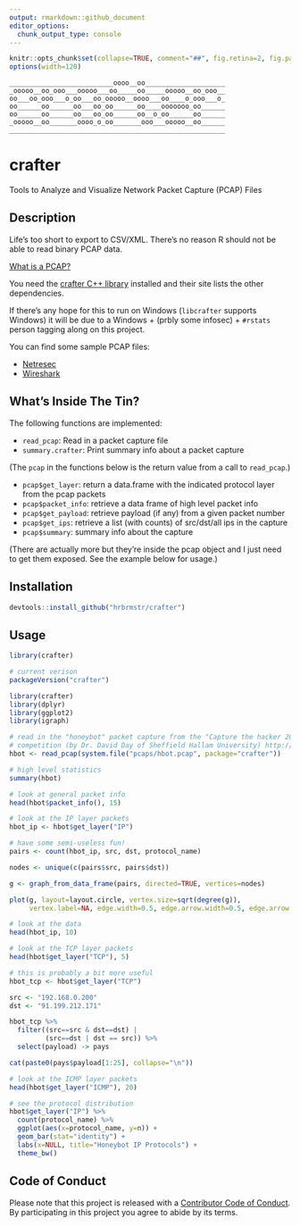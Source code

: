 ```yaml
---
output: rmarkdown::github_document
editor_options: 
  chunk_output_type: console
---
```


<!-- README.md is generated from README.Rmd. Please edit that file -->

```r
knitr::opts_chunk$set(collapse=TRUE, comment="##", fig.retina=2, fig.path = "README_figs/README-")
options(width=120)
```

    __________________________oooo__oo____________________
    _ooooo__oo_ooo___ooooo___oo_____oo_____ooooo__oo_ooo__
    oo___oo_ooo___o_oo___oo_ooooo__oooo___oo____o_ooo___o_
    oo______oo______oo___oo_oo______oo____ooooooo_oo______
    oo______oo______oo___oo_oo______oo__o_oo______oo______
    _ooooo__oo_______oooo_o_oo_______ooo___ooooo__oo______
    ______________________________________________________
  
# crafter

Tools to Analyze and Visualize Network Packet Capture (PCAP) Files

## Description

Life's too short to export to CSV/XML. There's no reason R should not be able to read binary PCAP data.

[What is a PCAP?](https://en.wikipedia.org/wiki/Pcap)

You need the [crafter C++ library](https://github.com/pellegre/libcrafter) installed and their site lists the other dependencies.

If there's any hope for this to run on Windows (`libcrafter` supports Windows) it will be due to a Windows + (prbly some infosec) + `#rstats` person tagging along on this project.

You can find some sample PCAP files:

- [Netresec](http://www.netresec.com/?page=PcapFiles)
- [Wireshark](https://wiki.wireshark.org/SampleCaptures)

## What's Inside The Tin?

The following functions are implemented:

- `read_pcap`:	Read in a packet capture file
- `summary.crafter`:	Print summary info about a packet capture

(The `pcap` in the functions below is the return value from a call to `read_pcap`.)

- `pcap$get_layer`: return a data.frame with the indicated protocol layer from the pcap packets
- `pcap$packet_info`: retrieve a data frame of high level packet info
- `pcap$get_payload`: retrieve payload (if any) from a given packet number
- `pcap$get_ips`: retrieve a list (with counts) of src/dst/all ips in the capture
- `pcap$summary`: summary info about the capture

(There are actually more but they're inside the pcap object and I just need to get them exposed. See the example below for usage.)

## Installation

```r
devtools::install_github("hrbrmstr/crafter")
```

## Usage

```r
library(crafter)

# current verison
packageVersion("crafter")

library(crafter)
library(dplyr)
library(ggplot2)
library(igraph)

# read in the "honeybot" packet capture from the "Capture the hacker 2013"
# competition (by Dr. David Day of Sheffield Hallam University) http://www.snaketrap.co.uk/
hbot <- read_pcap(system.file("pcaps/hbot.pcap", package="crafter"))

# high level statistics
summary(hbot)

# look at general packet info
head(hbot$packet_info(), 15)

# look at the IP layer packets
hbot_ip <- hbot$get_layer("IP")

# have some semi-useless fun!
pairs <- count(hbot_ip, src, dst, protocol_name)

nodes <- unique(c(pairs$src, pairs$dst))

g <- graph_from_data_frame(pairs, directed=TRUE, vertices=nodes)
```

```r
plot(g, layout=layout.circle, vertex.size=sqrt(degree(g)), 
     vertex.label=NA, edge.width=0.5, edge.arrow.width=0.5, edge.arrow.size=0.5)
```

```r
# look at the data
head(hbot_ip, 10)

# look at the TCP layer packets
head(hbot$get_layer("TCP"), 5)

# this is probably a bit more useful
hbot_tcp <- hbot$get_layer("TCP")

src <- "192.168.0.200"
dst <- "91.199.212.171"

hbot_tcp %>% 
  filter((src==src & dst==dst) |
         (src==dst | dst == src)) %>% 
  select(payload) -> pays

cat(paste0(pays$payload[1:25], collapse="\n"))

# look at the ICMP layer packets
head(hbot$get_layer("ICMP"), 20)

# see the protocol distribution
hbot$get_layer("IP") %>% 
  count(protocol_name) %>% 
  ggplot(aes(x=protocol_name, y=n)) + 
  geom_bar(stat="identity") + 
  labs(x=NULL, title="Honeybot IP Protocols") + 
  theme_bw()

```

## Code of Conduct

Please note that this project is released with a [Contributor Code of Conduct](CONDUCT.md). 
By participating in this project you agree to abide by its terms.
